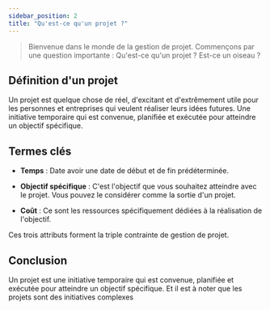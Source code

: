 ```yaml
---
sidebar_position: 2
title: "Qu'est-ce qu'un projet ?"
---
```


> Bienvenue dans le monde de la gestion de projet. Commençons par une question importante : Qu'est-ce qu'un projet ? Est-ce un oiseau ?


## Définition d'un projet

Un projet est quelque chose de réel, d'excitant et d'extrêmement utile pour les personnes et entreprises qui veulent réaliser leurs idées futures.
Une initiative temporaire qui est convenue, planifiée et exécutée pour atteindre un objectif spécifique.

## Termes clés

- **Temps** : Date avoir une date de début et de fin prédéterminée.

- **Objectif spécifique** : C'est l'objectif que vous souhaitez atteindre avec le projet. Vous pouvez le considérer comme la sortie d'un projet.

- **Coût** : Ce sont les ressources spécifiquement dédiées à la réalisation de l'objectif.

Ces trois attributs forment la triple contrainte de gestion de projet.

## Conclusion

Un projet est une initiative temporaire qui est convenue, planifiée et exécutée pour atteindre un objectif spécifique. Et il est à noter que les projets sont des initiatives complexes
